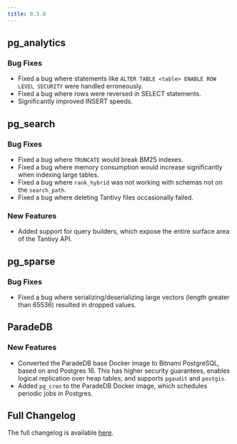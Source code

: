 ```yaml
---
title: 0.5.8
---
```


## pg_analytics

### Bug Fixes

- Fixed a bug where statements like `ALTER TABLE <table> ENABLE ROW LEVEL SECURITY` were handled erroneously.
- Fixed a bug where rows were reversed in SELECT statements.
- Significantly improved INSERT speeds.

## pg_search

### Bug Fixes

- Fixed a bug where `TRUNCATE` would break BM25 indexes.
- Fixed a bug where memory consumption would increase significantly when indexing large tables.
- Fixed a bug where `rank_hybrid` was not working with schemas not on the `search_path`.
- Fixed a bug where deleting Tantivy files occasionally failed.

### New Features

- Added support for query builders, which expose the entire surface area of the Tantivy API.

## pg_sparse

### Bug Fixes

- Fixed a bug where serializing/deserializing large vectors (length greater than 65536) resulted in dropped values.

## ParadeDB

### New Features

- Converted the ParadeDB base Docker image to Bitnami PostgreSQL, based on and Postgres 16. This has higher security guarantees, enables logical replication over heap tables, and supports `pgaudit` and `postgis`.
- Added `pg_cron` to the ParadeDB Docker image, which schedules periodic jobs in Postgres.

## Full Changelog

The full changelog is available [here](https://github.com/paradedb/paradedb/releases/tag/v0.5.8).
